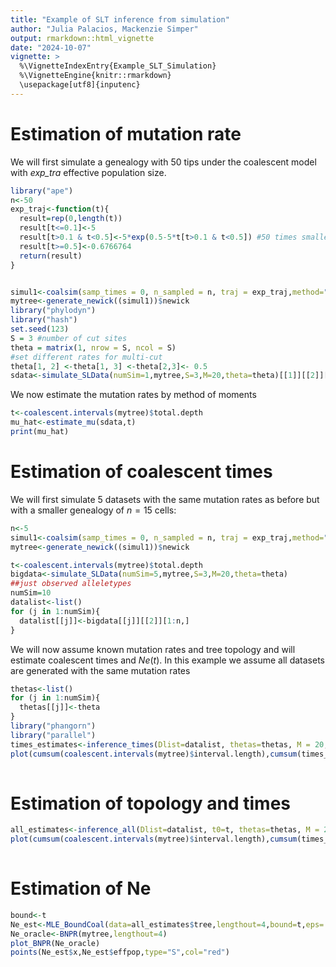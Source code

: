 ```yaml
---
title: "Example of SLT inference from simulation"
author: "Julia Palacios, Mackenzie Simper"
output: rmarkdown::html_vignette
date: "2024-10-07"
vignette: >
  %\VignetteIndexEntry{Example_SLT_Simulation}
  %\VignetteEngine{knitr::rmarkdown}
  \usepackage[utf8]{inputenc}
---
```


Estimation of mutation rate
===================================

We will first simulate a genealogy with 50 tips under the coalescent model with *exp_tra* effective population size.


```r
library("ape")
n<-50
exp_traj<-function(t){
  result=rep(0,length(t))
  result[t<=0.1]<-5
  result[t>0.1 & t<0.5]<-5*exp(0.5-5*t[t>0.1 & t<0.5]) #50 times smaller
  result[t>=0.5]<-0.6766764
  return(result)
}


simul1<-coalsim(samp_times = 0, n_sampled = n, traj = exp_traj,method="tt",val_upper=11)
mytree<-generate_newick((simul1))$newick
library("phylodyn")
library("hash")
set.seed(123)
S = 3 #number of cut sites
theta = matrix(1, nrow = S, ncol = S)
#set different rates for multi-cut
theta[1, 2] <-theta[1, 3] <-theta[2,3]<- 0.5
sdata<-simulate_SLData(numSim=1,mytree,S=3,M=20,theta=theta)[[1]][[2]][1:n,]

```

We now estimate the mutation rates by method of moments

```r
t<-coalescent.intervals(mytree)$total.depth
mu_hat<-estimate_mu(sdata,t)
print(mu_hat)


```

Estimation of coalescent times 
=====================================

We will first simulate 5 datasets with the same mutation rates as before but with a smaller genealogy of $n=15$ cells:

```r
n<-5
simul1<-coalsim(samp_times = 0, n_sampled = n, traj = exp_traj,method="tt",val_upper=11)
mytree<-generate_newick((simul1))$newick

t<-coalescent.intervals(mytree)$total.depth
bigdata<-simulate_SLData(numSim=5,mytree,S=3,M=20,theta=theta)
##just observed alleletypes
numSim=10
datalist<-list()
for (j in 1:numSim){
  datalist[[j]]<-bigdata[[j]][[2]][1:n,]
}

```

We will now assume known mutation rates and tree topology and will estimate coalescent times and $Ne(t)$. In this example we assume all datasets are generated with the same mutation rates

```r
thetas<-list()
for (j in 1:numSim){
  thetas[[j]]<-theta
}
library("phangorn")
library("parallel")
times_estimates<-inference_times(Dlist=datalist, thetas=thetas, M = 20,tree=mytree)
plot(cumsum(coalescent.intervals(mytree)$interval.length),cumsum(times_estimates$mle_times))
  
```



Estimation of topology and times
==============================================================

```r

all_estimates<-inference_all(Dlist=datalist, t0=t, thetas=thetas, M = 20)
plot(cumsum(coalescent.intervals(mytree)$interval.length),cumsum(times_estimates$mle_times))
  
```

Estimation of Ne
==============================================

```r
bound<-t
Ne_est<-MLE_BoundCoal(data=all_estimates$tree,lengthout=4,bound=t,eps=.02,eta=.01)
Ne_oracle<-BNPR(mytree,lengthout=4)
plot_BNPR(Ne_oracle)
points(Ne_est$x,Ne_est$effpop,type="S",col="red")
```
